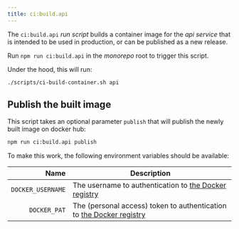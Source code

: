 ```yaml
---
title: ci:build.api
---
```

<!-- start-spellcheck-skip -->


<!-- end-spellcheck-skip -->

The `ci:build.api` _run script_ builds a container image for the _api service_
that is intended to be used in production, or can be published as a new release.

Run `npm run ci:build.api` in the _monorepo_ root to trigger this script.

Under the hood, this will run:

```sh title="Terminal"
./scripts/ci-build-container.sh api
```

## Publish the built image

This script takes an optional parameter `publish` that will publish the newly
built image on docker hub:

```sh title="Terminal"
npm run ci:build.api publish
```

To make this work, the following environment variables should be available:

|              Name | Description                                                                       |
| ----------------: | --------------------------------------------------------------------------------- |
| `DOCKER_USERNAME` | The username to authentication to [the Docker registry][dockerhub]                |
|      `DOCKER_PAT` | The (personal access) token to authentication to [the Docker registry][dockerhub] |

<DockerBuildEnvDiffs />

[dockerhub]: https://hub.docker.com/
